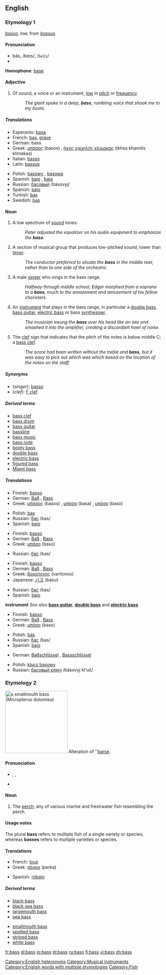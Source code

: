 {{see|bas}}
{{wikipedia}}
==English==

===Etymology 1===
{{It.}} ''[[basso]]'', low, from {{L.}} ''[[bassus]]''

====Pronunciation====
*bās, /beɪs/, /<tt>beIs</tt>/
*{{audio|en-us-bass-low.ogg|Audio (US)}}

'''Homophone''': [[base]]

====Adjective====
{{en-adj}}

# Of sound, a voice or an instrument, [[low]] in [[pitch]] or [[frequency]].
#:''The giant spoke in a deep, '''bass''', rumbling voice that shook me to my boots.''

=====Translations=====
{{trans-top|low in pitch}}
*Esperanto: [[basa]]
*French: [[bas]], [[grave]]
*German: bass
*Greek: [[μπάσος]] (basos) {{m}}, [[ήχος χαμηλής κλίμακας]] (ikhos khamilis klimakas) {{m}}
*Italian: [[basso]] {{m}}
*Latin: [[bassus]] {{m}}
{{trans-mid}}
*Polish: [[basowy]] {{m}}, [[basowa]] {{f}}
*Spanish: [[bajo]] {{m}}, [[baja]] {{f}}
*Russian: [[басовый]] /básovyj/
*Spanish: [[bajo]] {{m}}
*Turkish: [[bas]]
*Swedish: [[bas]]
{{trans-bottom}}

====Noun====
{{en-noun|es}}

# A low spectrum of [[sound]] tones.
#:''Peter adjusted the equalizer on his audio equipment to emphasize the '''bass'''.''
# A section of musical group that produces low-pitched sound, lower than [[tenor]].
#:''The conductor preferred to situate the '''bass''' in the middle rear, rather than to one side of the orchestra.''
# A male [[singer]] who sings in the bass range.
#:''Halfway through middle school, Edgar morphed from a soprano to a '''bass''', much to the amazement and amusement of his fellow choristers.''
# An [[instrument]] that plays in the bass range, in particular a [[double bass]], [[bass guitar]], [[electric bass]] or bass [[synthesiser]].
#:''The musician swung the '''bass''' over his head like an axe and smashed it into the amplifier, creating a discordant howl of noise.''
# The [[clef]] sign that indicates that the pitch of the notes is below middle C; a [[bass clef]].
#:''The score had been written without the treble and '''bass''', but it was easy to pick out which was which based on the location of the notes on the staff.''

=====Synonyms=====
*(''singer''): [[basso]]
*(''clef''): [[F clef]]

=====Derived terms=====
*[[bass clef]]
*[[bass drum]]
*[[bass guitar]]
*[[bassline]]
*[[bass music]]
*[[bass note]]
*[[booty bass]]
*[[double bass]]
*[[electric bass]]
*[[figured bass]]
*[[Miami bass]]

=====Translations=====

{{trans-top|low spectrum of sound}}
*Finnish: [[basso]]
*German: [[Baß]] {{m}}, [[Bass]] {{m}}
*Greek: [[μπάσος]] (basos) {{m}}, [[μπάσα]] (basa) {{f}}, [[μπάσο]] (baso) {{n}}
{{trans-mid}}
*Polish: [[bas]] {{m}}
*Russian: [[бас]] /bas/ {{m}}
*Spanish: [[bajo]] {{m}}
{{trans-bottom}}

{{trans-top|section of musical group}}
*Finnish: [[basso]]
*German: [[Baß]] {{m}}, [[Bass]] {{m}}
*Greek: [[μπάσο]] (baso) {{n}}
{{trans-mid}}
*Russian: [[бас]] /bas/ {{m}}
{{trans-bottom}}

{{trans-top|singer}}
*Finnish: [[basso]]
*German: [[Baß]] {{m}}, [[Bass]] {{m}}
*Greek: [[βαρύτονος]] (varitonos) {{m}}
*Japanese: [[バス]] (basu)
{{trans-mid}}
*Russian: [[бас]] /bas/ {{m}}
*Spanish: [[bajo]] {{m}}
{{trans-bottom}}

'''instrument'''
''See also'' '''[[bass guitar]]''', '''[[double bass]]''' and '''[[electric bass]]'''
{{top}}
*Finnish: [[basso]]
*German: [[Baß]] {{m}}, [[Bass]] {{m}}
*Greek: [[μπάσο]] (baso) {{n}}
{{mid}}
*Polish: [[bas]] {{m}}
*Russian: [[бас]] /bas/ {{m}}
*Spanish: [[bajo]] {{m}}
{{bottom}}

{{trans-top|clef sign}}
*German: [[Baßschlüssel]] {{m}}, [[Bassschlüssel]] {{m}}
{{trans-mid}}
*Polish: [[klucz basowy]] {{m}}
*Russian: [[басовый ключ]] /básovyj kl'uč/ {{m}}
{{trans-bottom}}

===Etymology 2===
[[Image:Smallmouth_bass.jpg|thumb|right|200px|a smallmouth bass (''Micropterus dolomieu'')]]
Alteration of ''[[barse]].

====Pronunciation====
*{{AHD|băs}}, {{IPA|/bæs/}}, {{SAMPA|/b{s/}}
*{{audio|en-us-bass.ogg|Audio (US)}}

====Noun====
{{en-noun|es|pl2=bass}}

# The [[perch]]; any of various marine and freshwater fish resembling the perch.

====Usage notes====
The plural '''bass''' refers to multiple fish of a single variety or species, whereas '''basses''' refers to multiple varieties or species.

====Translations====
{{rfc-level|Translations at L3+}}
{{top}}
*French: [[loup]] {{m}}
*Greek: [[πέρκα]] (perka) {{f}}
{{mid}}
*Spanish: [[róbalo]] {{m}}
{{bottom}}

=====Derived terms=====
{{top2}}
*[[black bass]]
*[[black sea bass]]
*[[largemouth bass]]
*[[sea bass]]
{{mid2}}
*[[smallmouth bass]]
*[[spotted bass]]
*[[striped bass]]
*[[white bass]]
{{bottom}}

[[Category:English heteronyms]]
[[Category:Musical instruments]]
[[Category:English words with multiple etymologies]]
[[Category:Fish]]

[[fr:bass]]
[[gl:bass]]
[[io:bass]]
[[pt:bass]]
[[ru:bass]]
[[fi:bass]]
[[vi:bass]]
[[zh:bass]]